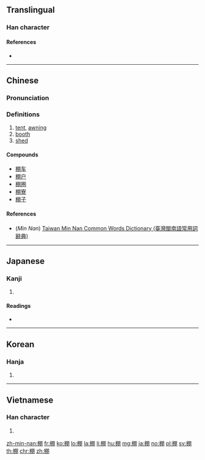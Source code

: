 ==Translingual==

===Han character===
{{Han char|rn=75|rad=木|as=08|sn=12|four=47920|canj=DBB|ids=⿰木朋}}

====References====
* {{Han ref|kx=0533.020|dkj=14941|dj=0921.030|hdz=21235.120|uh=68DA|ud=26842|bh=B4D7|bd=46295}}

----

==Chinese==
{{zh-forms}}

===Pronunciation===
{{zh-pron
|m=péng
|c=paang4
|h=
|mn=pêⁿ/pîⁿ/pîng
|mn_note=pêⁿ, pîⁿ - vernacular, pîng - literary
|w=
|mc=y
|oc=y
|ma=Zh-péng.ogg
|cat=n
}}

===Definitions===
# [[tent]], [[awning]]
# [[booth]]
# [[shed]]

====Compounds====
* [[棚车]]
* [[棚户]]
* [[棚圈]]
* [[棚寮]]
* [[棚子]]

====References====
* (''Min Nan'') [http://twblg.dict.edu.tw/holodict_new/result_detail.jsp?n_no=8507&curpage=1&sample=%E6%A3%9A&radiobutton=1&querytarget=1&limit=20&pagenum=1&rowcount=7 Taiwan Min Nan Common Words Dictionary (臺灣閩南語常用詞辭典)]

----

==Japanese==

===Kanji===
{{ja-kanji|grade=c|rs=木08}}

# {{defn|lang=ja|sort=木08}}

====Readings====
* {{ja-readings|on=[[ほう]] (hō)|kun=[[たな]] (tana)}}

----

==Korean==

===Hanja===
{{ko-hanja|hangeul=붕|eumhun=|rv=bung|mr=pung|y=pung}}

# {{defn|lang=ko|sort=木08}}

----

==Vietnamese==

===Han character===
{{vi-hantu|[[bằng]]|rs=木08}}

# {{defn|lang=vi|sort=木08}}

[[zh-min-nan:棚]]
[[fr:棚]]
[[ko:棚]]
[[lo:棚]]
[[la:棚]]
[[li:棚]]
[[hu:棚]]
[[mg:棚]]
[[ja:棚]]
[[no:棚]]
[[pl:棚]]
[[sv:棚]]
[[th:棚]]
[[chr:棚]]
[[zh:棚]]